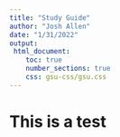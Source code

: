 ```yaml
---
title: "Study Guide"
author: "Josh Allen"
date: "1/31/2022"
output: 
 html_document:
    toc: true
    number_sections: true
    css: gsu-css/gsu.css
---
```


# This is a test 